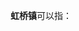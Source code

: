'''虹桥镇'''可以指：
{{PRC admin/disambig|13/02/29/105/000|31/01/12/107/000|32/12/83/124/000|33/03/82/108/000|43/06/26/106/000}}
{{disambig|cat=三字中国镇名消歧义}}